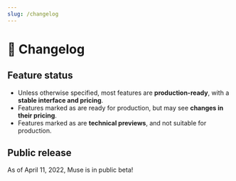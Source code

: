 ```yaml
---
slug: /changelog
---
```



# 📝 Changelog

## Feature status

-   Unless otherwise specified, most features are **production-ready**, with a **stable interface and pricing**.
-   Features marked as <Beta /> are ready for production, but may see **changes in their pricing**.
-   Features marked as <Alpha /> are **technical previews**, and not suitable for production.

## Public release

As of April 11, 2022, Muse is in public beta!
